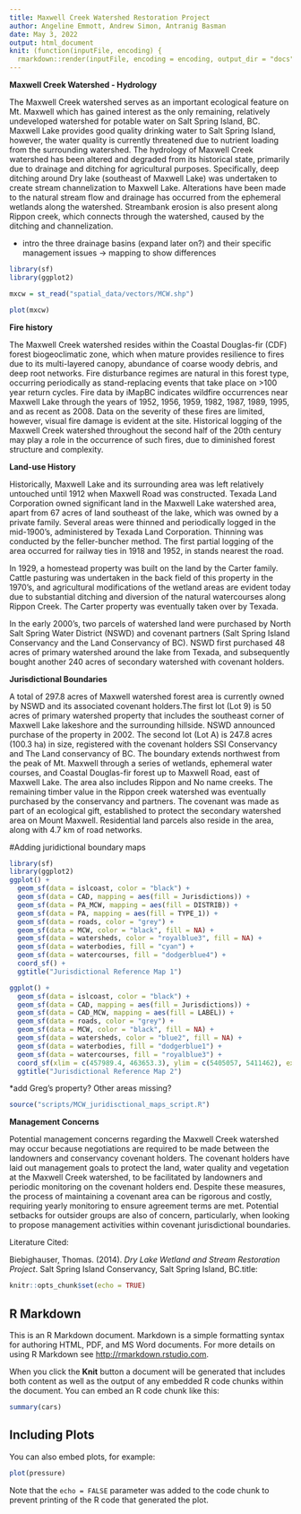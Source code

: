 ```yaml
---
title: Maxwell Creek Watershed Restoration Project
author: Angeline Emmott, Andrew Simon, Antranig Basman
date: May 3, 2022
output: html_document
knit: (function(inputFile, encoding) {
  rmarkdown::render(inputFile, encoding = encoding, output_dir = "docs") })
---
```


**Maxwell Creek Watershed - Hydrology**

The Maxwell Creek watershed serves as an important ecological feature on Mt. Maxwell which has gained interest as the only remaining, relatively undeveloped watershed for potable water on Salt Spring Island, BC. Maxwell Lake provides good quality drinking water to Salt Spring Island, however, the water quality is currently threatened due to nutrient loading from the surrounding watershed. The hydrology of Maxwell Creek watershed has been altered and degraded from its historical state, primarily due to drainage and ditching for agricultural purposes. Specifically, deep ditching around Dry lake (southeast of Maxwell Lake) was undertaken to create stream channelization to Maxwell Lake. Alterations have been made to the natural stream flow and drainage has occurred from the ephemeral wetlands along the watershed. Streambank erosion is also present along Rippon creek, which connects through the watershed, caused by the ditching and channelization.

-   intro the three drainage basins (expand later on?) and their specific management issues → mapping to show differences

```r

library(sf)
library(ggplot2)

mxcw = st_read("spatial_data/vectors/MCW.shp")

plot(mxcw)

```

**Fire history**

The Maxwell Creek watershed resides within the Coastal Douglas-fir (CDF) forest biogeoclimatic zone, which when mature provides resilience to fires due to its multi-layered canopy, abundance of coarse woody debris, and deep root networks. Fire disturbance regimes are natural in this forest type, occurring periodically as stand-replacing events that take place on \>100 year return cycles. Fire data by iMapBC indicates wildfire occurrences near Maxwell Lake through the years of 1952, 1956, 1959, 1982, 1987, 1989, 1995, and as recent as 2008. Data on the severity of these fires are limited, however, visual fire damage is evident at the site. Historical logging of the Maxwell Creek watershed throughout the second half of the 20th century may play a role in the occurrence of such fires, due to diminished forest structure and complexity.

**Land-use History**

Historically, Maxwell Lake and its surrounding area was left relatively untouched until 1912 when Maxwell Road was constructed. Texada Land Corporation owned significant land in the Maxwell Lake watershed area, apart from 67 acres of land southeast of the lake, which was owned by a private family. Several areas were thinned and periodically logged in the mid-1900's, administered by Texada Land Corporation. Thinning was conducted by the feller-buncher method. The first partial logging of the area occurred for railway ties in 1918 and 1952, in stands nearest the road.

In 1929, a homestead property was built on the land by the Carter family. Cattle pasturing was undertaken in the back field of this property in the 1970's, and agricultural modifications of the wetland areas are evident today due to substantial ditching and diversion of the natural watercourses along Rippon Creek. The Carter property was eventually taken over by Texada.

In the early 2000's, two parcels of watershed land were purchased by North Salt Spring Water District (NSWD) and covenant partners (Salt Spring Island Conservancy and the Land Conservancy of BC). NSWD first purchased 48 acres of primary watershed around the lake from Texada, and subsequently bought another 240 acres of secondary watershed with covenant holders.

**Jurisdictional Boundaries**

A total of 297.8 acres of Maxwell watershed forest area is currently owned by NSWD and its associated covenant holders.The first lot (Lot 9) is 50 acres of primary watershed property that includes the southeast corner of Maxwell Lake lakeshore and the surrounding hillside. NSWD announced purchase of the property in 2002. The second lot (Lot A) is 247.8 acres (100.3 ha) in size, registered with the covenant holders SSI Conservancy and The Land conservancy of BC. The boundary extends northwest from the peak of Mt. Maxwell through a series of wetlands, ephemeral water courses, and Coastal Douglas-fir forest up to Maxwell Road, east of Maxwell Lake. The area also includes Rippon and No name creeks. The remaining timber value in the Rippon creek watershed was eventually purchased by the conservancy and partners. The covenant was made as part of an ecological gift, established to protect the secondary watershed area on Mount Maxwell. Residential land parcels also reside in the area, along with 4.7 km of road networks.

#Adding juridictional boundary maps

```r
library(sf)
library(ggplot2)
ggplot() + 
  geom_sf(data = islcoast, color = "black") +
  geom_sf(data = CAD, mapping = aes(fill = Jurisdictions)) +
  geom_sf(data = PA_MCW, mapping = aes(fill = DISTRIB)) +
  geom_sf(data = PA, mapping = aes(fill = TYPE_1)) +
  geom_sf(data = roads, color = "grey") +
  geom_sf(data = MCW, color = "black", fill = NA) +
  geom_sf(data = watersheds, color = "royalblue3", fill = NA) +
  geom_sf(data = waterbodies, fill = "cyan") +
  geom_sf(data = watercourses, fill = "dodgerblue4") +
  coord_sf() +
  ggtitle("Jurisdictional Reference Map 1")

ggplot() +
  geom_sf(data = islcoast, color = "black") +
  geom_sf(data = CAD, mapping = aes(fill = Jurisdictions)) +
  geom_sf(data = CAD_MCW, mapping = aes(fill = LABEL)) +
  geom_sf(data = roads, color = "grey") +
  geom_sf(data = MCW, color = "black", fill = NA) +
  geom_sf(data = watersheds, color = "blue2", fill = NA) +
  geom_sf(data = waterbodies, fill = "dodgerblue1") +
  geom_sf(data = watercourses, fill = "royalblue3") +
  coord_sf(xlim = c(457989.4, 463653.3), ylim = c(5405057, 5411462), expand = FALSE) +
  ggtitle("Jurisdictional Reference Map 2")
```

\*add Greg's property? Other areas missing?

```r
source("scripts/MCW_juridisctional_maps_script.R")
```

**Management Concerns**

Potential management concerns regarding the Maxwell Creek watershed may occur because negotiations are required to be made between the landowners and conservancy covenant holders. The covenant holders have laid out management goals to protect the land, water quality and vegetation at the Maxwell Creek watershed, to be facilitated by landowners and periodic monitoring on the covenant holders end. Despite these measures, the process of maintaining a covenant area can be rigorous and costly, requiring yearly monitoring to ensure agreement terms are met. Potential setbacks for outsider groups are also of concern, particularly, when looking to propose management activities within covenant jurisdictional boundaries.

Literature Cited:

Biebighauser, Thomas. (2014). *Dry Lake Wetland and Stream Restoration Project*. Salt Spring Island Conservancy, Salt Spring Island, BC.title:

```r
knitr::opts_chunk$set(echo = TRUE)
```

## R Markdown

This is an R Markdown document. Markdown is a simple formatting syntax for authoring HTML, PDF, and MS Word documents. For more details on using R Markdown see <http://rmarkdown.rstudio.com>.

When you click the **Knit** button a document will be generated that includes both content as well as the output of any embedded R code chunks within the document. You can embed an R code chunk like this:

```r
summary(cars)
```

## Including Plots

You can also embed plots, for example:

```r
plot(pressure)
```

Note that the `echo = FALSE` parameter was added to the code chunk to prevent printing of the R code that generated the plot.

